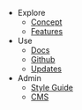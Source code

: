 - Explore
  - [Concept](/about)
  - [Features](/features)
- Use
  - [Docs](/notion)
  - [Github](https://github.com/ethanjli/open-hardware-site)
  - [Updates](/updates)
- Admin
  - [Style Guide](/styleguide)
  - [CMS](/admin)
